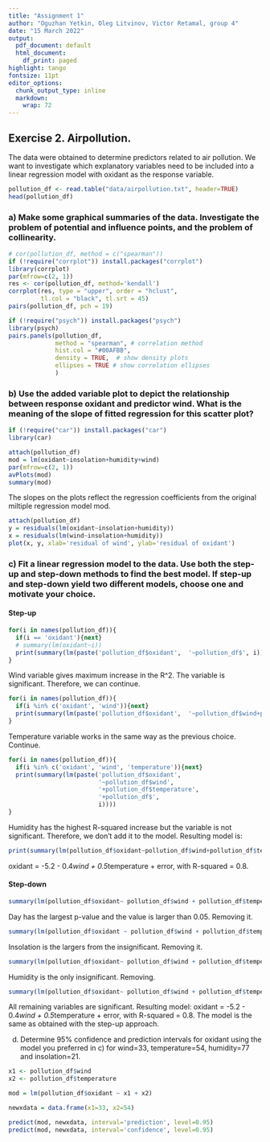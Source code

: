 ```yaml
---
title: "Assignment 1"
author: "Oguzhan Yetkin, Oleg Litvinov, Victor Retamal, group 4"
date: "15 March 2022"
output:
  pdf_document: default
  html_document:
    df_print: paged
highlight: tango
fontsize: 11pt
editor_options: 
  chunk_output_type: inline
  markdown: 
    wrap: 72
---
```


## Exercise 2. Airpollution.

The data were obtained to determine predictors related to air pollution. We want to investigate which explanatory variables need to be included into a linear regression model with oxidant as the response variable.

```r
pollution_df <- read.table("data/airpollution.txt", header=TRUE)
head(pollution_df)
```


### a)  Make some graphical summaries of the data. Investigate the problem of potential and influence points, and the problem of collinearity.

```r
# cor(pollution_df, method = c("spearman"))
if (!require("corrplot")) install.packages("corrplot")
library(corrplot)
par(mfrow=c(2, 1))
res <- cor(pollution_df, method='kendall')
corrplot(res, type = "upper", order = "hclust", 
         tl.col = "black", tl.srt = 45)
pairs(pollution_df, pch = 19)
```
```r
if (!require("psych")) install.packages("psych")
library(psych)
pairs.panels(pollution_df, 
             method = "spearman", # correlation method
             hist.col = "#00AFBB",
             density = TRUE,  # show density plots
             ellipses = TRUE # show correlation ellipses
             )
```


### b)  Use the added variable plot to depict the relationship between response oxidant and predictor wind. What is the meaning of the slope of fitted regression for this scatter plot?

```r
if (!require("car")) install.packages("car")
library(car)

attach(pollution_df)
mod = lm(oxidant~insolation+humidity+wind)
par(mfrow=c(2, 1))
avPlots(mod)
summary(mod)
```
The slopes on the plots reflect the regression coefficients from the original miltiple regression model mod. 
```r
attach(pollution_df)
y = residuals(lm(oxidant~insolation+humidity))
x = residuals(lm(wind~insolation+humidity))
plot(x, y, xlab='residual of wind', ylab='residual of oxidant')
```

### c)  Fit a linear regression model to the data. Use both the step-up and step-down methods to find the best model. If step-up and step-down yield two different models, choose one and motivate your choice. 

#### Step-up

```r

for(i in names(pollution_df)){
  if(i == 'oxidant'){next}
  # summary(lm(oxidant~i))
  print(summary(lm(paste('pollution_df$oxidant',  '~pollution_df$', i))))
}
```
Wind variable gives maximum increase in the R^2. The variable is significant. Therefore, we can continue.

```r
for(i in names(pollution_df)){
  if(i %in% c('oxidant', 'wind')){next}
  print(summary(lm(paste('pollution_df$oxidant',  '~pollution_df$wind+pollution_df$', i))))
}
```
Temperature variable works in the same way as the previous choice. Continue.

```r
for(i in names(pollution_df)){
  if(i %in% c('oxidant', 'wind', 'temperature')){next}
  print(summary(lm(paste('pollution_df$oxidant',  
                         '~pollution_df$wind',
                         '+pollution_df$temperature',
                         '+pollution_df$', 
                         i))))
}
```
Humidity has the highest R-squared increase but the variable is not significant. Therefore, we don't add it to the model. Resulting model is:
```r
print(summary(lm(pollution_df$oxidant~pollution_df$wind+pollution_df$temperature)))
```

oxidant = -5.2 - 0.4*wind + 0.5*temperature + error, with R-squared = 0.8.

#### Step-down

```r
summary(lm(pollution_df$oxidant~ pollution_df$wind + pollution_df$temperature + pollution_df$day + pollution_df$humidity + pollution_df$insolation))
```
Day has the largest p-value and the value is larger than 0.05. Removing it.

```r
summary(lm(pollution_df$oxidant ~ pollution_df$wind + pollution_df$temperature + pollution_df$humidity + pollution_df$insolation))
```
Insolation is the largers from the insignificant. Removing it.

```r
summary(lm(pollution_df$oxidant~ pollution_df$wind + pollution_df$temperature + pollution_df$humidity))
```
Humidity is the only insignificant. Removing.

```r
summary(lm(pollution_df$oxidant~ pollution_df$wind + pollution_df$temperature))
```
All remaining variables are significant. Resulting model: oxidant = -5.2 - 0.4*wind + 0.5*temperature + error, with R-squared = 0.8. The model is the same as obtained with the step-up approach.

d)  Determine 95% confidence and prediction intervals for oxidant using the model you preferred in c) for wind=33, temperature=54, humidity=77 and insolation=21.

```r
x1 <- pollution_df$wind
x2 <- pollution_df$temperature

mod = lm(pollution_df$oxidant ~ x1 + x2)

newxdata = data.frame(x1=33, x2=54)

predict(mod, newxdata, interval='prediction', level=0.95)
predict(mod, newxdata, interval='confidence', level=0.95)
```

